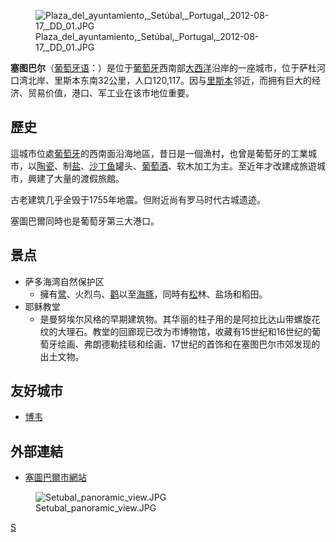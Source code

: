 {{otheruses|other=位於塞图巴尔的[[足球|足球]]俱乐部|塞图巴尔足球俱乐部}}
{{noteTA
|T=zh-hans:塞图巴尔;zh-hk:塞圖巴爾;zh-tw:塞圖巴;
|1=zh-hans:塞图巴尔;zh-hk:塞圖巴爾;zh-tw:塞圖巴;
}}

[[File:Plaza_del_ayuntamiento,_Setúbal,_Portugal,_2012-08-17,_DD_01.JPG|thumb]]

'''塞图巴尔'''（[[葡萄牙语|葡萄牙语]]：'''{{lang|pt|Setúbal}}'''）是位于[[葡萄牙|葡萄牙]]西南部[[大西洋|大西洋]]沿岸的一座城市，位于萨杜河口湾北岸、里斯本东南32公里，人口120,117。因与[[里斯本|里斯本]]邻近，而拥有巨大的经济、贸易价值，港口、军工业在该市地位重要。

== 歷史 ==
這城市位處[[葡萄牙|葡萄牙]]的西南面沿海地區，昔日是一個漁村，也曾是葡萄牙的工業城市，以[[陶瓷|陶瓷]]、制[[盐|盐]]、[[沙丁鱼|沙丁鱼]]罐头、[[葡萄酒|葡萄酒]]、软木加工为主。至近年才改建成旅遊城市，興建了大量的渡假旅館。

古老建筑几乎全毁于1755年地震。但附近尚有罗马时代古城遗迹。

塞圖巴爾同時也是葡萄牙第三大港口。

== 景点 ==
* 萨多海湾自然保护区
** 擁有[[鹭|鹭]]、火烈鸟、[[鹳|鹳]]以至[[海豚|海豚]]，同時有[[松|松]]林、盐场和稻田。
* 耶稣教堂
** 是曼努埃尔风格的早期建筑物。其华丽的柱子用的是阿拉比达山带螺旋花纹的大理石。教堂的回廊现已改为市博物馆，收藏有15世纪和16世纪的葡萄牙绘画、弗朗德勒挂毯和绘画、17世纪的首饰和在塞图巴尔市郊发现的出土文物。

==友好城市==
* {{FRA}} [[博韦|博韦]]

== 外部連結 ==
* [http://www.mun-setubal.pt/ 塞圖巴爾市網站] {{Wayback|url=http://www.mun-setubal.pt/ |date=20011118130411 }}

[[File:Setubal_panoramic_view.JPG|center]]

{{Portugal-stub}}

[[Category:葡萄牙城市|S]]